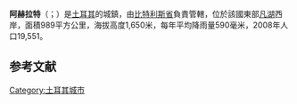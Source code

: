 {{Infobox settlement
<!-- See Template:Infobox settlement for additional fields and descriptions -->
| name                    = 阿赫拉特
| image_skyline           =
| image_caption           =
| image_shield            =
| pushpin_map             = Turkey
| latd  = 38 |latm  = 45 |lats  = 10 |latNS  = N
| longd = 42 |longm = 29 |longs = 40 |longEW = E
| coordinates_display     = inline,title
| coordinates_format      = dms
| subdivision_type        = 國家
| subdivision_name        = [[土耳其|土耳其]]
| subdivision_type1       = [[土耳其行政區劃|省]]
| subdivision_name1       = [[比特利斯省|比特利斯省]]
| subdivision_type2       =
| subdivision_name2       =
| leader_party            = [[和平與民主黨|BDP]]
| leader_title            = 市長
| leader_name             = Abdulalim Mümtaz Çoban
| leader_title1           = Kaymakam
| leader_name1            = Bilal Şentürk
| elevation_m             =
| area_footnotes          = {{Turkey district areas|SOURCE}}
| area_blank1_title       = 行政區
| area_blank1_km2         = {{Turkey district areas|Bitlis|Ahlat}}
| population_footnotes    = {{Turkey district populations|SOURCE|Bitlis}}
| population_urban        = {{Turkey district populations|Bitlis|Ahlat|şehir}}
| population_as_of        = {{Turkey district populations|YEAR}}
| population_blank1_title = 行政區
| population_blank1       = {{Turkey district populations|Bitlis|Ahlat|toplam}}
| population_density_blank1_km2  = auto
| postal_code_type        = 郵編
| postal_code             = 13400
| website                 = {{URL| www.ahlat.bel.tr | www.ahlat.bel.tr }}
}}
'''阿赫拉特'''（{{lang-ota|اخلاط}}；{{lang-hy|Խլաթ}}）是[[土耳其|土耳其]]的城鎮，由[[比特利斯省|比特利斯省]]負責管轄，位於該國東部[[凡湖|凡湖]]西岸，面積989平方公里，海拔高度1,650米，每年平均降雨量590毫米，2008年人口19,551。

==参考文献==
{{reflist}}


{{Turkey-geo-stub}}
[[Category:土耳其城市|Category:土耳其城市]]